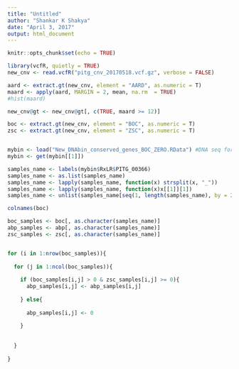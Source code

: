 ---
title: "Untitled"
author: "Shankar K Shakya"
date: "April 3, 2017"
output: html_document
---

```{r setup, include=FALSE}
knitr::opts_chunk$set(echo = TRUE)
```

```{r}

library(vcfR, quietly = TRUE)
new_cnv <- read.vcfR("pitg_cnv_20170518.vcf.gz", verbose = FALSE)

aard <- extract.gt(new_cnv, element = "AARD", as.numeric = T)
maard <- apply(aard, MARGIN = 2, mean, na.rm  = TRUE)
#hist(maard)

new_cnv@gt <- new_cnv@gt[, c(TRUE, maard >= 12)]

boc <- extract.gt(new_cnv, element = "BOC", as.numeric = T)
zsc <- extract.gt(new_cnv, element = "ZSC", as.numeric = T)


mybin <- load("New_DNAbin_conserved_genes_BOC_ZERO.RData") #DNA seq for all gene categories
mybin <- get(mybin[[1]])

samples_name <- labels(mybin$RxLR$PITG_00366)
samples_name <- as.list(samples_name)
samples_name <- lapply(samples_name, function(x) strsplit(x, "_"))
samples_name <- lapply(samples_name, function(x)x[[1]][1])
samples_name <- unlist(samples_name[seq(1, length(samples_name), by = 2)])

colnames(boc)

boc_samples <- boc[, as.character(samples_name)]
abp_samples <- abp[, as.character(samples_name)]
zsc_samples <- zsc[, as.character(samples_name)]


for (i in 1:nrow(boc_samples)){
  
  for (j in 1:ncol(boc_samples)){
    
    if (boc_samples[i,j] > 0 & zsc_samples[i,j] >= 0){
      abp_samples[i,j] <- abp_samples[i,j]
      
    } else{
      
      abp_samples[i,j] <- 0
      
    }
    
    
  }
  
}


```

